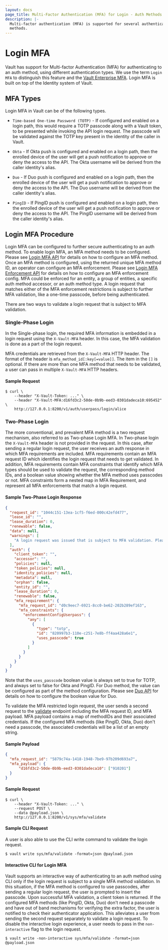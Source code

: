 ```yaml
---
layout: docs
page_title: Multi-Factor Authentication (MFA) for Login - Auth Methods
description: |-
  Multi-factor authentication (MFA) is supported for several authentication
  methods.
---
```

# Login MFA

Vault has support for Multi-factor Authentication (MFA) for authenticating to
an auth method, using different authentication types. We use the term `Login MFA` to distinguish
this feature and the [Vault Enterprise MFA](/docs/enterprise/mfa).
Login MFA is built on top of the Identity system of Vault.

## MFA Types

Login MFA in Vault can be of the following types.

- `Time-based One-time Password (TOTP)` - If configured and enabled on a login path,
  this would require a TOTP passcode along with a Vault token, to be presented
  while invoking the API login request. The passcode will be validated against the
  TOTP key present in the identity of the caller in Vault.

- `Okta` - If Okta push is configured and enabled on a login path, then the enrolled
  device of the user will get a push notification to approve or deny the access
  to the API. The Okta username will be derived from the caller identity's
  alias.

- `Duo` - If Duo push is configured and enabled on a login path, then the enrolled
  device of the user will get a push notification to approve or deny the access
  to the API. The Duo username will be derived from the caller identity's
  alias.

- `PingID` - If PingID push is configured and enabled on a login path, then the
  enrolled device of the user will get a push notification to approve or deny
  the access to the API. The PingID username will be derived from the caller
  identity's alias.

## Login MFA Procedure

Login MFA can be configured to further secure authenticating to an auth method. To enable login
MFA, an MFA method needs to be configured. Please see [Login MFA API](/api/secret/identity/mfa) for details
on how to configure an MFA method. Once an MFA method is configured, using the returned unique MFA method ID,
an operator can configure an MFA enforcement. Please see [Login MFA Enforcement API](/api/secret/identity/mfa/login-enforcement)
for details on how to configure an MFA enforcement config. MFA could be enforced for an entity, a group of
entities, a specific auth method accessor, or an auth method type. A login request that matches
either of the MFA enforcement restrictions is subject to further MFA validation,
like a one-time passcode, before being authenticated.

There are two ways to validate a login request that is subject to MFA validation.

 ### Single-Phase Login
 In the Single-phase login, the required MFA information is embedded in a login request using
 the `X-Vault-MFA` header. In this case, the MFA validation is done
 as a part of the login request.

 MFA credentials are retrieved from the `X-Vault-MFA` HTTP header. The format of
 the header is `mfa_method_id[:key[=value]]`. The item in the `[]` is optional. If there are more than
 one MFA method that needs to be validated, a user can pass in multiple `X-Vault-MFA` HTTP headers.

 #### Sample Request

 ```shell-session
 $ curl \
     --header "X-Vault-Token: ..." \
     --header "X-Vault-MFA:d16fd3c2-50de-0b9b-eed3-0301dadeca10:695452" \
     http://127.0.0.1:8200/v1/auth/userpass/login/alice
 ```

 ### Two-Phase Login
 The more conventional, and prevalent MFA method is a two request mechanism, also referred to as Two-phase Login MFA.
 In Two-phase login the `X-Vault-MFA` header is not provided in the request. In this case, after sending a regular login request,
 the user receives an auth response in which MFA requirements are included. MFA requirements contain an MFA request ID
 which identifies the login request that needs to get validated. In addition, MFA requirements contain MFA constraints
 that identify which MFA types should be used to validate the request, the corresponding method IDs, and
 a boolean value showing whether the MFA method uses passcodes or not. MFA constraints form a nested map in MFA Requirement,
 and represent all MFA enforcements that match a login request.

#### Sample Two-Phase Login Response

```json
{
  "request_id": "1044c151-13ea-1cf5-f6ed-000c42efd477",
  "lease_id": "",
  "lease_duration": 0,
  "renewable": false,
  "data": null,
  "warnings": [
    "A login request was issued that is subject to MFA validation. Please make sure to validate the login by sending another request to mfa/validate endpoint."
  ],
  "auth": {
    "client_token": "",
    "accessor": "",
    "policies": null,
    "token_policies": null,
    "identity_policies": null,
    "metadata": null,
    "orphan": false,
    "entity_id": "",
    "lease_duration": 0,
    "renewable": false,
    "mfa_requirement": {
      "mfa_request_id": "d0c9eec7-6921-8cc0-be62-202b289ef163",
      "mfa_constraints": {
        "enforcementConfigUserpass": {
          "any": [
            {
              "type": "totp",
              "id": "820997b3-110e-c251-7e8b-ff4aa428a6e1",
              "uses_passcode": true
            }
          ]
        }
      }
    }
  }
}
```

 Note that the `uses_passcode` boolean value is always set to true for TOTP, and always set to false for Okta and PingID.
 For Duo method, the value can be configured as part of the method configuration.
 Please see [Duo API](/api/secret/identity/mfa/duo) for details
 on how to configure the boolean value for Duo.

 To validate the MFA restricted login request, the user sends a second request to the [validate](/api/system/mfa/validate)
 endpoint including the MFA request ID, and MFA payload. MFA payload contains a map of methodIDs and their associated credentials.
 If the configured MFA methods (like PingID, Okta, Duo) don't need a passcode, the associated
 credentials will be a list of an empty string.

#### Sample Payload

```json
{
  "mfa_request_id": "5879c74a-1418-1948-7be9-97b209d693a7",
  "mfa_payload": {
      "d16fd3c2-50de-0b9b-eed3-0301dadeca10": ["910201"]
  }
}
```

#### Sample Request

```shell-session
$ curl \
    --header "X-Vault-Token: ..." \
    --request POST \
    --data @payload.json \
    http://127.0.0.1:8200/v1/sys/mfa/validate
```

#### Sample CLI Request
A user is also able to use the CLI write command to validate the login request.

```shell-session
$ vault write sys/mfa/validate -format=json @payload.json
```

#### Interactive CLI for Login MFA
Vault supports an interactive way of authenticating to an auth method using CLI only if the
login request is subject to a single MFA method validation. In this situation, if the MFA method
is configured to use passcodes, after sending a regular login request, the user is prompted to
insert the passcode. Upon successful MFA validation, a client token is returned.
If the configured MFA methods (like PingID, Okta, Duo) don't need a passcode and have out of band
mechanisms for verifying the extra factor, the user is notified to check their authenticator application.
This alleviates a user from sending the second request separately to validate a login request.
To disable the interactive login experience, a user needs to pass in the `non-interactive` flag to the login request.

```shell-session
$ vault write -non-interactive sys/mfa/validate -format=json @payload.json
```
